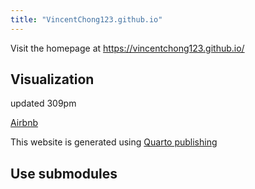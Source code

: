 ```yaml
---
title: "VincentChong123.github.io"
---
```


Visit the homepage at <https://vincentchong123.github.io/>

## Visualization

updated 309pm

[Airbnb](https://vincentchong123.github.io/EDA_IMF_Airbnb.html)

This website is generated using [Quarto publishing](Unemployment-rate-Airbnb/EDA_IMF_Airbnb.html)

## Use submodules